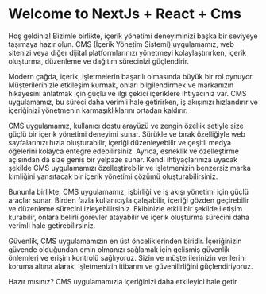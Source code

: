

<Meta title="App/Introduction" />

<style>
  {`
    .subheading {
      --mediumdark: '#999999';
      font-weight: 700;
      font-size: 13px;
      color: #999;
      letter-spacing: 6px;
      line-height: 24px;
      text-transform: uppercase;
      margin-bottom: 12px;
      margin-top: 40px;
    }

    .link-list {
      display: grid;
      grid-template-columns: 1fr;
      grid-template-rows: 1fr 1fr;
      row-gap: 10px;
    }

    @media (min-width: 620px) {
      .link-list {
        row-gap: 20px;
        column-gap: 20px;
        grid-template-columns: 1fr 1fr;
      }
    }

    @media all and (-ms-high-contrast:none) {
    .link-list {
        display: -ms-grid;
        -ms-grid-columns: 1fr 1fr;
        -ms-grid-rows: 1fr 1fr;
      }
    }

    .link-item {
      display: block;
      padding: 20px;
      border: 1px solid #00000010;
      border-radius: 5px;
      transition: background 150ms ease-out, border 150ms ease-out, transform 150ms ease-out;
      color: #333333;
      display: flex;
      align-items: flex-start;
    }

    .link-item:hover {
      border-color: #1EA7FD50;
      transform: translate3d(0, -3px, 0);
      box-shadow: rgba(0, 0, 0, 0.08) 0 3px 10px 0;
    }

    .link-item:active {
      border-color: #1EA7FD;
      transform: translate3d(0, 0, 0);
    }

    .link-item strong {
      font-weight: 700;
      display: block;
      margin-bottom: 2px;
    }

    .link-item-img-wrapper {
      height: 40px;
      width: 40px;
      margin-right: 15px;
      flex: none;
    }

    .link-item span,
    .link-item p {
      margin: 0;
      font-size: 14px;
      line-height: 20px;
    }

    .tip {
      display: inline-block;
      border-radius: 1em;
      font-size: 11px;
      line-height: 12px;
      font-weight: 700;
      background: #E7FDD8;
      color: #66BF3C;
      padding: 4px 12px;
      margin-right: 10px;
      vertical-align: top;
    }

    .tip-wrapper {
      font-size: 13px;
      line-height: 20px;
      margin-top: 40px;
      margin-bottom: 40px;
    }

    .tip-wrapper code {
      font-size: 12px;
      display: inline-block;
    }
  `}
</style>

# Welcome to NextJs + React + Cms

Hoş geldiniz! Bizimle birlikte, içerik yönetimi deneyiminizi başka bir seviyeye taşımaya hazır olun. CMS (İçerik Yönetim Sistemi) uygulamamız, web sitenizi veya diğer dijital platformlarınızı yönetmeyi kolaylaştırırken, içerik oluşturma, düzenleme ve dağıtım sürecinizi güçlendirir.

Modern çağda, içerik, işletmelerin başarılı olmasında büyük bir rol oynuyor. Müşterilerinizle etkileşim kurmak, onları bilgilendirmek ve markanızın hikayesini anlatmak için güçlü ve ilgi çekici içeriklere ihtiyacınız var. CMS uygulamamız, bu süreci daha verimli hale getirirken, iş akışınızı hızlandırır ve içeriğinizi yönetmenin karmaşıklıklarını ortadan kaldırır.

CMS uygulamamız, kullanıcı dostu arayüzü ve zengin özellik setiyle size güçlü bir içerik yönetimi deneyimi sunar. Sürükle ve bırak özelliğiyle web sayfalarınızı hızla oluşturabilir, içeriği düzenleyebilir ve çeşitli medya öğelerini kolayca entegre edebilirsiniz. Ayrıca, esneklik ve özelleştirme açısından da size geniş bir yelpaze sunar. Kendi ihtiyaçlarınıza uyacak şekilde CMS uygulamamızı özelleştirebilir ve işletmenizin benzersiz marka kimliğini yansıtacak bir içerik yönetimi çözümü oluşturabilirsiniz.

Bununla birlikte, CMS uygulamamız, işbirliği ve iş akışı yönetimi için güçlü araçlar sunar. Birden fazla kullanıcıyla çalışabilir, içeriği gözden geçirebilir ve düzenleme sürecini izleyebilirsiniz. Ekibinizle etkili bir şekilde iletişim kurabilir, onlara belirli görevler atayabilir ve içerik oluşturma sürecini daha verimli hale getirebilirsiniz.

Güvenlik, CMS uygulamamızın en üst önceliklerinden biridir. İçeriğinizin güvende olduğundan emin olmanızı sağlamak için gelişmiş güvenlik önlemleri ve erişim kontrolü sağlıyoruz. Sizin ve müşterilerinizin verilerini koruma altına alarak, işletmenizin itibarını ve güvenilirliğini güçlendiriyoruz.

Hazır mısınız? CMS uygulamamızla içeriğinizi daha etkileyici hale getir
